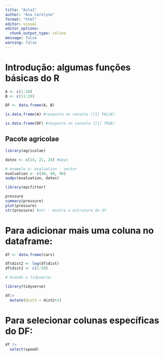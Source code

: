 ```yaml
---
title: "Aula1"
author: "Ana Carolyne"
format: "html"
editor: visual
editor_options: 
  chunk_output_type: inline
message: false
warning: false
---
```


# Introdução: algumas funções básicas do R

```r
A <- c(1:10)
B <- c(11:20)

DF <- data.frame(A, B)

is.data.frame(A) #resposta no console ([1] FALSE)

is.data.frame(DF) #resposta no console ([1] TRUE)
```

## Pacote agricolae

```r
library(agricolae)

dates <- c(14, 21, 28) #days

# example a: evaluation - vector
evaluation <- c(40, 80, 90)
audpc(evaluation, dates)
```

```r
library(epifitter)

pressure
summary(pressure)
plot(pressure)
str(pressure) #str : mostra a estrutura do df
```

# Para adicionar mais uma coluna no dataframe:

```r
df <- data.frame(cars)

df$dist2 <- log(df$dist)
df$dist2 <- c(1:50)

# Usando o tidyverse:

library(tidyverse)

df|>
  mutate(dist3 = dist2+1)
```

# Para selecionar colunas específicas do DF:

```r
df |> 
  select(speed)
```

